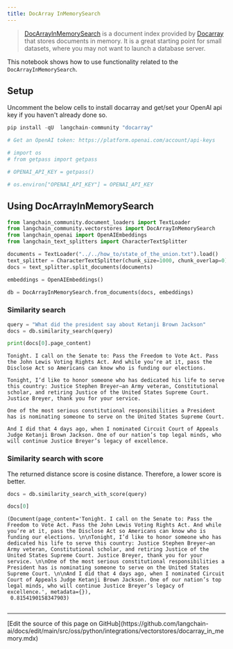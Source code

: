 ```yaml
---
title: DocArray InMemorySearch
---
```


>[DocArrayInMemorySearch](https://docs.docarray.org/user_guide/storing/index_in_memory/) is a document index provided by [Docarray](https://github.com/docarray/docarray) that stores documents in memory. It is a great starting point for small datasets, where you may not want to launch a database server.

This notebook shows how to use functionality related to the `DocArrayInMemorySearch`.

## Setup

Uncomment the below cells to install docarray and get/set your OpenAI api key if you haven't already done so.

```python
pip install -qU  langchain-community "docarray"
```

```python
# Get an OpenAI token: https://platform.openai.com/account/api-keys

# import os
# from getpass import getpass

# OPENAI_API_KEY = getpass()

# os.environ["OPENAI_API_KEY"] = OPENAI_API_KEY
```

## Using DocArrayInMemorySearch

```python
from langchain_community.document_loaders import TextLoader
from langchain_community.vectorstores import DocArrayInMemorySearch
from langchain_openai import OpenAIEmbeddings
from langchain_text_splitters import CharacterTextSplitter
```

```python
documents = TextLoader("../../how_to/state_of_the_union.txt").load()
text_splitter = CharacterTextSplitter(chunk_size=1000, chunk_overlap=0)
docs = text_splitter.split_documents(documents)

embeddings = OpenAIEmbeddings()

db = DocArrayInMemorySearch.from_documents(docs, embeddings)
```

### Similarity search

```python
query = "What did the president say about Ketanji Brown Jackson"
docs = db.similarity_search(query)
```

```python
print(docs[0].page_content)
```

```output
Tonight. I call on the Senate to: Pass the Freedom to Vote Act. Pass the John Lewis Voting Rights Act. And while you’re at it, pass the Disclose Act so Americans can know who is funding our elections.

Tonight, I’d like to honor someone who has dedicated his life to serve this country: Justice Stephen Breyer—an Army veteran, Constitutional scholar, and retiring Justice of the United States Supreme Court. Justice Breyer, thank you for your service.

One of the most serious constitutional responsibilities a President has is nominating someone to serve on the United States Supreme Court.

And I did that 4 days ago, when I nominated Circuit Court of Appeals Judge Ketanji Brown Jackson. One of our nation’s top legal minds, who will continue Justice Breyer’s legacy of excellence.
```

### Similarity search with score

The returned distance score is cosine distance. Therefore, a lower score is better.

```python
docs = db.similarity_search_with_score(query)
```

```python
docs[0]
```

```output
(Document(page_content='Tonight. I call on the Senate to: Pass the Freedom to Vote Act. Pass the John Lewis Voting Rights Act. And while you’re at it, pass the Disclose Act so Americans can know who is funding our elections. \n\nTonight, I’d like to honor someone who has dedicated his life to serve this country: Justice Stephen Breyer—an Army veteran, Constitutional scholar, and retiring Justice of the United States Supreme Court. Justice Breyer, thank you for your service. \n\nOne of the most serious constitutional responsibilities a President has is nominating someone to serve on the United States Supreme Court. \n\nAnd I did that 4 days ago, when I nominated Circuit Court of Appeals Judge Ketanji Brown Jackson. One of our nation’s top legal minds, who will continue Justice Breyer’s legacy of excellence.', metadata={}),
 0.8154190158347903)
```

```python

```

---

<Callout icon="pen-to-square" iconType="regular">
  [Edit the source of this page on GitHub](https://github.com/langchain-ai/docs/edit/main/src/oss/python/integrations/vectorstores/docarray_in_memory.mdx)
</Callout>
